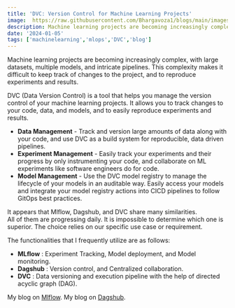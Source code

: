 ```yaml
---
title: 'DVC: Version Control for Machine Learning Projects'
image:  https://raw.githubusercontent.com/Bhargavoza1/blogs/main/images/dvc/dvc.png
description: Machine learning projects are becoming increasingly complex, with large datasets, multiple models, and intricate pipelines.This complexity makes it difficult...
date: '2024-01-05'
tags: ['machinelearning','mlops','DVC','blog']
---
```



Machine learning projects are becoming increasingly complex, with large datasets, multiple models, and intricate pipelines. 
This complexity makes it difficult to keep track of changes to the project, and to reproduce experiments and results.

DVC (Data Version Control) is a tool that helps you manage the version control of your machine learning projects. It allows you to track changes to your code, data, and models, and to easily reproduce experiments and results.

- **Data Management** - Track and version large amounts of data along with your code, and use DVC as a build system for reproducible, data driven pipelines.
- **Experiment Management** - Easily track your experiments and their progress by only instrumenting your code, and collaborate on ML experiments like software engineers do for code.
- **Model Management** - Use the DVC model registry to manage the lifecycle of your models in an auditable way. Easily access your models and integrate your model registry actions into CICD pipelines to follow GitOps best practices.

It appears that Mlflow, Dagshub, and DVC share many similarities.  
All of them are progressing daily. It is impossible to determine which one is superior. The choice relies on our specific use case or requirement.

The functionalities that I frequently utilize are as follows:
- **MLflow** : Experiment Tracking, Model deployment, and Model monitoring.
- **Dagshub** : Version control, and Centralized collaboration.
- **DVC** : Data versioning and execution pipeline with the help of directed acyclic graph (DAG).

My blog on [Mlflow](https://bhargavoza.com/blogs/Mlflow%20from%20my%20point%20of%20view).
My blog on [Dagshub](https://bhargavoza.com/blogs/What%20is%20Dagshub).